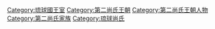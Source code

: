 [[Category:琉球國王室|Category:琉球國王室]]
[[Category:第二尚氏王朝|Category:第二尚氏王朝]]
[[Category:第二尚氏王朝人物|Category:第二尚氏王朝人物]]
[[Category:第二尚氏家族|Category:第二尚氏家族]]
[[Category:琉球尚氏|Category:琉球尚氏]]